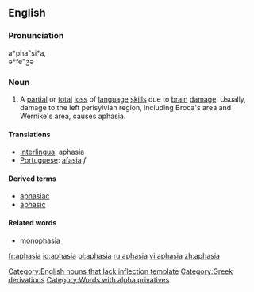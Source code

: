 {{wikipedia}}
==English==
===Pronunciation===
a*pha"si*a, <BR>
ә*fe"ʒә

===Noun===
# {{pathology}} A [[partial]] or [[total]] [[loss]] of [[language]] [[skill]]s due to [[brain]] [[damage]]. Usually, damage to the left perisylvian region, including Broca's area and Wernike's area, causes aphasia.

====Translations====
*[[Interlingua]]: aphasia
*[[Portuguese]]: [[afasia]] ''f''

====Derived terms====
* [[aphasiac]]
* [[aphasic]]

====Related words====
* [[monophasia]]

[[Category:English nouns that lack inflection template]]
[[Category:Greek derivations]]
[[Category:Words with alpha privatives]]

[[fr:aphasia]]
[[io:aphasia]]
[[pl:aphasia]]
[[ru:aphasia]]
[[vi:aphasia]]
[[zh:aphasia]]
